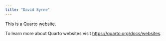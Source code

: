```yaml
---
title: "David Byrne"
---
```


This is a Quarto website.

To learn more about Quarto websites visit <https://quarto.org/docs/websites>.

